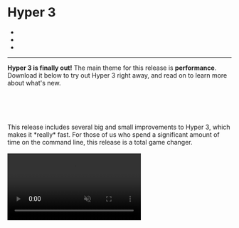 
<div style={{ padding: '100px 0px 50px 0' }}>
  <h1> Hyper 3 </h1>
</div>

<ul className="authors">
  <li>
    <Author
      data={{
        name: 'Juan Campa',
        twitter: 'juancampa',
        thumbnail: 'https://zeit.co/api/www/avatar/?u=juan&s=160'
      }}
    />
  </li>
  <li>
    <Author
      data={{
        name: 'Julien Déléan',
        twitter: 'CHaBou69',
        thumbnail: 'https://zeit.co/api/www/avatar/?u=chabou&s=160'
      }}
    />
  </li>
  <li>
    <Author
      data={{
        name: 'Daniel Imms',
        twitter: 'tyriar',
        thumbnail: 'https://zeit.co/api/www/avatar/?u=tyriar&s=160'
      }}
    />
  </li>
</ul>

<hr />

**Hyper 3 is finally out!** The main theme for this release is **performance**.
Download it below to try out Hyper 3 right away, and read on to learn more about
what's new.

<br/>
<br/>

<div>
  <DownloadButton />
  <style jsx>
    {`
      div {
        display: flex;
        justify-content: center;
      }
    `}
  </style>
</div>
<br/>
<br/>
This release includes several big and small improvements to Hyper 3,
which makes it *really* fast. For those of us who spend a significant amount of
time on the command line, this release is a total game changer.

<br/>
<br/>
<video
    id="vid"
    src="static/blog/comparison.mp4"
    className="oversize"
    autoPlay
    loop
    muted
    />
 <br/>
<br/>
<br/>

## Getting There

Looking back on this release, a pleasant surprise for all of us has been
how little time it took from "let's make this thing faster", to "Holy shell! That's fast!"

Below, we visit some of the important changes that were shipped as part of this release:

<br/>
<br/>
### WebGL Renderer

A renderer is the piece of code that draws actual pixels on the screen based on the state of the terminal.
The original Hyper renderer used the DOM. While that was a flexible approach thanks to CSS, it was also slow.

Hyper 2 improved upon this by switching from `hterm` to `xterm.js` and its
canvas-based renderer, which made it much faster. For Hyper 3, we knew it was
possible to deliver even faster performance by completely rewriting the renderer with
[WebGL](https://developer.mozilla.org/en-US/docs/Web/API/WebGL_API).
By a fortunate coincidence, as we were figuring that out,
[Daniel Imms](https://github.com/tyriar) (from `xterm.js` and `VSCode` fame), [just returned from a "vacation"](https://twitter.com/Tyriar/status/1064932797016489984)
where he happened to be write a shiny new WebGL renderer. Isn't the open source
community just amazing?

We immediately merged Daniel's branch onto a test fork, and well,
it ran circles around Hyper 2. Thanks [Daniel](https://twitter.com/Tyriar)!

We are aware of a few minor limitations with using this renderer (e.g selection is always black-and-white,
and you can't have more than 16 terminals visible simultaneously) but the performance
benefits outweigh them. The new renderer is still work-in-progress, so you can expect further improvements in the near future.

<br/>
<br/>
### IPC Batching

We also discovered that commands that were very verbose would cause Hyper to
temporarily choke for a few seconds. For example, running `find ~` would cause Hyper to:

- Run painfully slow for ~5 seconds (at ~1 frame-per-second)
- Suddenly get faster (at ~15 frames-per-second) and finish printing everything in ~10 seconds.

Digging within the CPU profile, we noticed that the "renderer" process was
spending most of its time handling an overwhelming amount of messages coming
in from the main process.

<Image  width={5469 / 3} height={1297 / 3} src="static/blog/hyper2.png" caption="Hyper 2"/>
<Image  width={5469 / 3} height={1297 / 3} src="static/blog/hyper3.png" caption="Hyper 3"/>
<Caption>
  It is easy to see the difference between Hyper v2 and v3.
  <br/>
  The pink segments represent the time spent in processing IPC, instead of parsing
  or rendering.
</Caption>

Electron uses a multi-process architecture where each window runs on its own separate
"renderer" process. Additionally, there's one Node.js-based "main" process that
communicates directly with the underlying OS. In order for terminal data to be rendered by Hyper, it must
be passed from the main process to the renderer process using IPC (Inter-Process
Communication).

**Node's IPC, unfortunately, comes with a non-trivial amount of overhead.**
Messages are sent back and forth as **JSON strings**, which must be encoded on
one side and decoded on the other. Also, receiving data through IPC is
an async operation, and thus queued in V8's event loop. Yielding back to the
event loop each time after processing small messages makes matters further worse.
This repeated IPC caused thrashing when processing bursts of text (like running
`cat` on a large file).

To mitigate this problem, we came up with a simple solution: **batch data into larger chunks
before sending them to the renderer process**. IPC batching reduces the number of
messages for verbose commands significantly and allows the renderer to focus on,
well, rendering.

One important consideration was to **batch as much data as possible to reduce the IPC
overhead, but not so much that we introduce perceivable latency**.
With this approach, the renderer process now spends most of its time doing
terminal emulation and rendering instead of processing IPC messages.
The outcome is a much smoother, and faster terminal.

On a similar vein, we are also testing a new approach to [decide how much data
is parsed](https://github.com/zeit/xterm.js/pull/4/files) before yielding to the
renderer. The idea is to prevent skipped frames for a more responsive terminal.

<br/>
<br/>

### Electron v3

Hyper 3 bumps the underlying Electron from v1 to v3. We also
tested v4, but a [regression in the Canvas
API](https://bugs.chromium.org/p/chromium/issues/detail?id=683994#c35) forced us
to stay on v3. The upgrade brings in newer versions of V8 and Node.js, and
their corresponding bug fixes.

<br/>
<br/>

### Faster Startup Time

Hyper 3 improves startup time by creating the first _pseudoterminal (pty)_ as
soon as possible. A pty is a facility provided by operating systems to allow programs such as
Hyper to emulate terminals.

In previous versions, Hyper would wait for the Chromium window to open, send an "I'm ready" message,
and _only then_ create the pty. Those two activities take a substantial amount of time,
but could be done in parallel.

Hyper 3 starts initializing both at the same time. By the time the window says "I'm ready", the pty
is already warmed-up and ready to be consumed. This gives Hyper 3 a decent boost in launch time
(about 150ms on Linux, potentially better on other platforms).

<br/>
<br/>

### Emoji Support

If you're on MacOS, you can now press `Command + Control + Space` to get an
emoji popup and [jazz up those commit messages](https://gitmoji.carloscuesta.me/).

<Image src="static/blog/supports-emoji.png" width={1062 / 2} height={950 / 2}/>
<br/>
<br/>

## The Road Ahead

Terminals have existed since the 60s, and have been a powerful tool in our workflows.
Their flexibility guarantees that they will remain relevant for years to
come. [We're in for the long haul](https://twitter.com/rauchg/status/1074381303506587650).

Hyper is a new kind of terminal, built on top of web technology, with a focus on
extensibility. This opens new possibilities that can make the CLI experience
[more productive](https://github.com/chabou/hyper-pane) (and [fun](https://github.com/Aaronius/hyper-cat))!

We're excited to keep improving Hyper, both in terms of performance and
capabilities — there's a lot to do. Hyper is completely open source, and we welcome your
[involvement and contribution](https://github.com/zeit/hyper).

<br/>
<br/>

## Acknowledgments

We're genuinely thankful for our open source communities. We're not saying this only because
we are building on top of an incredible set of open source libraries, but also because we find
the helpful ethos of the community very touching.

As soon as the [`xterm.js`](https://github.com/xtermjs/xterm.js/) team heard we
were working on performance, they jumped right in and helped us with
feedback and several initiatives they had on their side. We would like to extend
huge thanks to [Daniel Imms](https://github.com/tyriar),
[@Jerch](https://github.com/jerch) and
[Benjamin Staneck](https://github.com/stanzilla) for their contribution and feedback.

<br/>
<br/>

<Image
  width={1800 / 2}
  height={1360 / 2}
  src="static/blog/themes.png"
  caption="Themes Support"
/>

